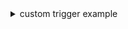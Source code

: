 <details><summary >custom trigger example</summary>

```jsx dark
function InnerCustomtrigger({ onClick, forwardedRef, ...rest }) {
    return (
        <button
            {...rest}
            onClick={onClick}
            ref={forwardedRef}
        >
            Toggle
        </button>
    );
}

export const CustomTrigger = forwardRef((props, ref) => (
    <InnerCustomtrigger {...props} forwardedRef={ref} />
));
```
</details>
